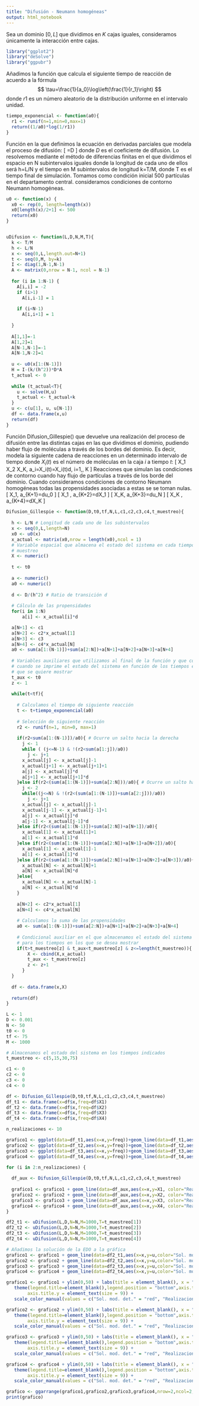 ---
title: "Difusión - Neumann homogéneas"
output: html_notebook
---
Sea un dominio $[0,L]$ que dividimos en $K$ cajas iguales, consideramos únicamente la interacción entre cajas.

```{r}
library("ggplot2")
library("deSolve")
library("ggpubr")
```

Añadimos la función que calcula el siguiente tiempo de reacción de
acuerdo a la fórmula $$
  \tau=\frac{1}{a_0}\log\left(\frac{1}{r_1}\right)
$$ donde $r1$ es un número aleatorio de la distribución uniforme en el
intervalo unidad.

```{r}
tiempo_exponencial <- function(a0){
  r1 <- runif(n=1,min=0,max=1)
  return((1/a0)*log(1/r1))
}
```

Función en la que definimos la ecuación en derivadas parciales que modela el 
proceso de difusión:
\[
  \frac{\partial U}{\partial t}=D\frac{\partial^2U}{\partial x^2}
\]
donde $D$ es el coeficiente de difusión. 
Lo resolvemos mediante el método de diferencias finitas en el que dividimos 
el espacio en N subintervalos iguales donde la longitud de cada uno de ellos 
será h=L/N y el tiempo en M subintervalos de longitud k=T/M, 
donde T es el tiempo final de simulación. 
Tomamos como condición inicial 500 partículas en el departamento central. 
consideramos condiciones de contorno Neumann homogéneas.

```{r}
u0 <- function(x) {
  x0 <- rep(0, length=length(x))
  x0[length(x)/2+1] <- 500
  return(x0)
}


uDifusion <- function(L,D,N,M,T){
  k <- T/M
  h <- L/N
  x <- seq(0,L,length.out=N+1)
  t <- seq(0,M, by=k)
  I <- diag(1,N-1,N-1)
  A <- matrix(0,nrow = N-1, ncol = N-1)
  
  for (i in 1:N-1) {
    A[i,i] = -2
    if (i>1)
      A[i,i-1] = 1
    
    if (i<N-1)
      A[i,i+1] = 1
    
  }
  
  A[1,1]=-1
  A[1,2]=1
  A[N-1,N-1]=-1
  A[N-1,N-2]=1
  
  u <- u0(x[1:(N-1)])
  H = I-(k/(h^2))*D*A
  t_actual <- 0
  
  while (t_actual<T){
    u <- solve(H,u)
    t_actual <- t_actual+k
  }
  u <- c(u[1], u, u[N-1])
  df <- data.frame(x,u)
  return(df)
}
```

Función Difusion_Gillespie() que devuelve una realización del proceso de 
difusión entre las distintas cajas en las que dividimos el dominio, 
pudiendo haber flujo de moléculas a través de los bordes del dominio. 
Es decir, modela la siguiente cadena de reacciones en un determinado intervalo 
de tiempo donde $X_i(t)$ es el número de moléculas en la caja $i$ a tiempo $t$:
\[
  X_1 \rightleftarrows X_2 \rightleftarrows \dots \rightleftarrows X_K, \quad a_i=X_i(t)\frac{D}{h^2}=X_i(t)d, \quad i=1,\dots, K
\]
Reacciones que simulan las condiciones de contorno cuando hay flujo de 
partículas a través de los borde del dominio. Cuando consideramos condiciones
de contorno Neumann homogéneas todas las propensidades asociadas a estas se 
se toman nulas.
\[
  \emptyset \rightarrow X_1, \quad a_{K+1}=du_0
\]
\[
  X_1 \rightarrow \emptyset, \quad a_{K+2}=dX_1
\]
\[
  \emptyset \rightarrow X_K, \quad a_{K+3}=du_N
\]
\[
  X_K \rightarrow \emptyset, \quad a_{K+4}=dX_K
\]

```{r}
Difusion_Gillespie <- function(D,t0,tf,N,L,c1,c2,c3,c4,t_muestreo){
  
  h <- L/N # Longitud de cada uno de los subintervalos
  x <- seq(0,L,length=N)
  x0 <- u0(x)
  x_actual <- matrix(x0,nrow = length(x0),ncol = 1)
  # Variable espacial que almacena el estado del sistema en cada tiempo de 
  # muestreo
  X <- numeric()
  
  t <- t0
  
  a <- numeric()
  a0 <- numeric()
  
  d <- D/(h^2) # Ratio de transición d
  
  # Cálculo de las propensidades
  for(i in 1:N)
      a[i] <- x_actual[i]*d

  a[N+1] <- c1
  a[N+2] <- c2*x_actual[1]
  a[N+3] <- c3
  a[N+4] <- c4*x_actual[N]
  a0 <- sum(a[1:(N-1)])+sum(a[2:N])+a[N+1]+a[N+2]+a[N+3]+a[N+4]
  
  # Variables auxiliares que utilizamos al final de la función y que controlan 
  # cuando se imprime el estado del sistema en función de los tiempos en los 
  # que se quiere mostrar
  t_aux <- t0
  z <- 1 
  
  while(t<tf){
    
    # Calculamos el tiempo de siguiente reacción
    t <- t+tiempo_exponencial(a0)
    
    # Selección de siguiente reacción
    r2 <- runif(n=1, min=0, max=1)
    
    if(r2<sum(a[1:(N-1)])/a0){ # Ocurre un salto hacia la derecha
      j <- 1
      while ( (j<=N-1) & !(r2<sum(a[1:j])/a0)) 
        j <- j+1 
      x_actual[j] <- x_actual[j]-1
      x_actual[j+1] <- x_actual[j+1]+1
      a[j] <- x_actual[j]*d
      a[j+1] <- x_actual[j+1]*d
    }else if(r2<(sum(a[1:(N-1)])+sum(a[2:N]))/a0){ # Ocurre un salto hacia la izquierda
      j <- 2
      while((j<=N) & !(r2<(sum(a[1:(N-1)])+sum(a[2:j]))/a0))
        j <- j+1
      x_actual[j] <- x_actual[j]-1
      x_actual[j-1] <- x_actual[j-1]+1
      a[j] <- x_actual[j]*d
      a[j-1] <- x_actual[j-1]*d
    }else if(r2<(sum(a[1:(N-1)])+sum(a[2:N])+a[N+1])/a0){
      x_actual[1] <- x_actual[1]+1
      a[1] <- x_actual[1]*d
    }else if(r2<(sum(a[1:(N-1)])+sum(a[2:N])+a[N+1]+a[N+2])/a0){
      x_actual[1] <- x_actual[1]-1
      a[1] <- x_actual[1]*d
    }else if(r2<(sum(a[1:(N-1)])+sum(a[2:N])+a[N+1]+a[N+2]+a[N+3])/a0){
      x_actual[N] <- x_actual[N]+1
      a[N] <- x_actual[N]*d
    }else{
      x_actual[N] <- x_actual[N]-1
      a[N] <- x_actual[N]*d
    }
    
    a[N+2] <- c2*x_actual[1]
    a[N+4] <- c4*x_actual[N]
    
    # Calculamos la suma de las propensidades
    a0 <- sum(a[1:(N-1)])+sum(a[2:N])+a[N+1]+a[N+2]+a[N+3]+a[N+4]
    
    # Condicional auxiliar en el que almacenamos el estado del sistema 
    # para los tiempos en los que se desea mostrar
    if(t>t_muestreo[z] & t_aux<t_muestreo[z] & z<=length(t_muestreo)){
        X <- cbind(X,x_actual)
        t_aux <- t_muestreo[z]
        z <- z+1
      }
  }
  
  df <- data.frame(x,X)
  
  return(df)  
}
```

```{r}
L <- 1
D <- 0.001
N <- 50
t0 <- 0
tf <- 75
M <- 1000

# Almacenamos el estado del sistema en los tiempos indicados
t_muestreo <- c(5,15,30,75)

c1 <- 0
c2 <- 0
c3 <- 0
c4 <- 0

df <- Difusion_Gillespie(D,t0,tf,N,L,c1,c2,c3,c4,t_muestreo)
df_t1 <- data.frame(x=df$x,freq=df$X1)
df_t2 <- data.frame(x=df$x,freq=df$X2)
df_t3 <- data.frame(x=df$x,freq=df$X3)
df_t4 <- data.frame(x=df$x,freq=df$X4)

n_realizaciones <- 10

grafico1 <- ggplot(data=df_t1,aes(x=x,y=freq))+geom_line(data=df_t1,aes(x=x,y=freq, color="Realizaciones"))
grafico2 <- ggplot(data=df_t2,aes(x=x,y=freq))+geom_line(data=df_t2,aes(x=x,y=freq, color="Realizaciones"))
grafico3 <- ggplot(data=df_t3,aes(x=x,y=freq))+geom_line(data=df_t3,aes(x=x,y=freq, color="Realizaciones"))
grafico4 <- ggplot(data=df_t4,aes(x=x,y=freq))+geom_line(data=df_t4,aes(x=x,y=freq, color="Realizaciones"))

for (i in 2:n_realizaciones) {
  
  df_aux <- Difusion_Gillespie(D,t0,tf,N,L,c1,c2,c3,c4,t_muestreo)
  
  grafico1 <- grafico1 + geom_line(data=df_aux,aes(x=x,y=X1, color="Realizaciones"))
  grafico2 <- grafico2 + geom_line(data=df_aux,aes(x=x,y=X2, color="Realizaciones"))
  grafico3 <- grafico3 + geom_line(data=df_aux,aes(x=x,y=X3, color="Realizaciones"))
  grafico4 <- grafico4 + geom_line(data=df_aux,aes(x=x,y=X4, color="Realizaciones"))
}

df2_t1 <- uDifusion(L,D,N=N,M=1000,T=t_muestreo[1])
df2_t2 <- uDifusion(L,D,N=N,M=1000,T=t_muestreo[2])
df2_t3 <- uDifusion(L,D,N=N,M=1000,T=t_muestreo[3])
df2_t4 <- uDifusion(L,D,N=N,M=1000,T=t_muestreo[4])

# Añadimos la solución de la EDO a la gráfica
grafico1 <- grafico1 + geom_line(data=df2_t1,aes(x=x,y=u,color="Sol. mod. det."))
grafico2 <- grafico2 + geom_line(data=df2_t2,aes(x=x,y=u,color="Sol. mod. det."))
grafico3 <- grafico3 + geom_line(data=df2_t3,aes(x=x,y=u,color="Sol. mod. det."))
grafico4 <- grafico4 + geom_line(data=df2_t4,aes(x=x,y=u,color="Sol. mod. det."))

grafico1 <- grafico1 + ylim(0,50) + labs(title = element_blank(), x = "x[mm]", y = "Concentración",subtitle = paste("T. f.=",t_muestreo[1],"s",sep=""))+ theme_minimal() +
   theme(legend.title=element_blank(),legend.position = "bottom",axis.title.x = element_text(size = 9),  
        axis.title.y = element_text(size = 9)) +
   scale_color_manual(values = c("Sol. mod. det." = "red", "Realizaciones"="grey", "Media"="blue", "Intervalo de confianza"="green" ), breaks = c("Realizaciones", "Media", "Intervalo de confianza", "Sol. mod. det."))

grafico2 <- grafico2 + ylim(0,50) + labs(title = element_blank(), x = "x[mm]", y = "Concentración",subtitle = paste("T. f.=",t_muestreo[2],"s",sep=""))+ theme_minimal() +
   theme(legend.title=element_blank(),legend.position = "bottom",axis.title.x = element_text(size = 9),  
        axis.title.y = element_text(size = 9)) +
   scale_color_manual(values = c("Sol. mod. det." = "red", "Realizaciones"="grey", "Media"="blue", "Intervalo de confianza"="green" ), breaks = c("Realizaciones", "Media", "Intervalo de confianza", "Sol. mod. det."))

grafico3 <- grafico3 + ylim(0,50) + labs(title = element_blank(), x = "x[mm]", y = "Concentración",subtitle = paste("T. f.=",t_muestreo[3],"s",sep=""))+ theme_minimal() +
   theme(legend.title=element_blank(),legend.position = "bottom",axis.title.x = element_text(size = 9),  
        axis.title.y = element_text(size = 9)) +
   scale_color_manual(values = c("Sol. mod. det." = "red", "Realizaciones"="grey", "Media"="blue", "Intervalo de confianza"="green" ), breaks = c("Realizaciones", "Media", "Intervalo de confianza", "Sol. mod. det."))

grafico4 <- grafico4 + ylim(0,50) + labs(title = element_blank(), x = "x[mm]", y = "Concentración",subtitle = paste("T. f.=",t_muestreo[4],"s",sep=""))+ theme_minimal() +
   theme(legend.title=element_blank(),legend.position = "bottom",axis.title.x = element_text(size = 9),  
        axis.title.y = element_text(size = 9)) +
   scale_color_manual(values = c("Sol. mod. det." = "red", "Realizaciones"="grey", "Media"="blue", "Intervalo de confianza"="green" ), breaks = c("Realizaciones", "Media", "Intervalo de confianza", "Sol. mod. det."))

grafico <- ggarrange(grafico1,grafico2,grafico3,grafico4,nrow=2,ncol=2,common.legend=TRUE, legend="bottom")
print(grafico)
```